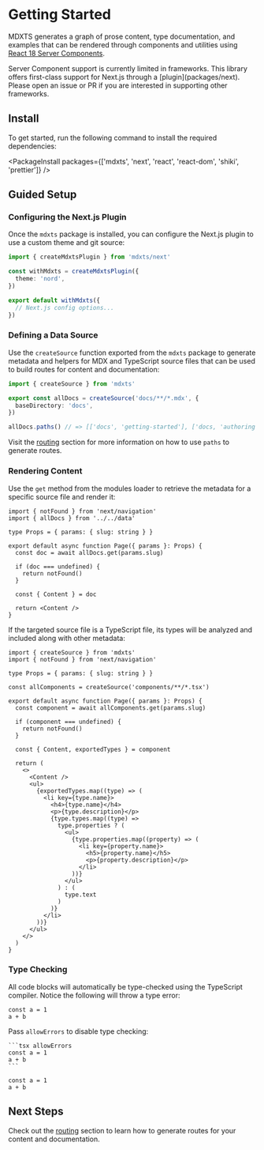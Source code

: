 # Getting Started

<Summary>

MDXTS generates a graph of prose content, type documentation, and examples that can be rendered through components and utilities using [React 18 Server Components](https://react.dev/blog/2023/03/22/react-labs-what-we-have-been-working-on-march-2023#react-server-components).

</Summary>

<Note>
  Server Component support is currently limited in frameworks. This library
  offers first-class support for Next.js through a [plugin](packages/next).
  Please open an issue or PR if you are interested in supporting other
  frameworks.
</Note>

## Install

To get started, run the following command to install the required dependencies:

<PackageInstall
  packages={['mdxts', 'next', 'react', 'react-dom', 'shiki', 'prettier']}
/>

## Guided Setup

### Configuring the Next.js Plugin

Once the `mdxts` package is installed, you can configure the Next.js plugin to use a custom theme and git source:

```ts filename="next.config.ts"
import { createMdxtsPlugin } from 'mdxts/next'

const withMdxts = createMdxtsPlugin({
  theme: 'nord',
})

export default withMdxts({
  // Next.js config options...
})
```

### Defining a Data Source

Use the `createSource` function exported from the `mdxts` package to generate metadata and helpers for MDX and TypeScript source files that can be used to build routes for content and documentation:

```ts filename="data.ts"
import { createSource } from 'mdxts'

export const allDocs = createSource('docs/**/*.mdx', {
  baseDirectory: 'docs',
})

allDocs.paths() // => [['docs', 'getting-started'], ['docs, 'authoring']]
```

Visit the [routing](/routing) section for more information on how to use `paths` to generate routes.

### Rendering Content

Use the `get` method from the modules loader to retrieve the metadata for a specific source file and render it:

```tsx filename="blog/[slug]/page.tsx"
import { notFound } from 'next/navigation'
import { allDocs } from '../../data'

type Props = { params: { slug: string } }

export default async function Page({ params }: Props) {
  const doc = await allDocs.get(params.slug)

  if (doc === undefined) {
    return notFound()
  }

  const { Content } = doc

  return <Content />
}
```

If the targeted source file is a TypeScript file, its types will be analyzed and included along with other metadata:

```tsx filename="components/[slug]/page.tsx"
import { createSource } from 'mdxts'
import { notFound } from 'next/navigation'

type Props = { params: { slug: string } }

const allComponents = createSource('components/**/*.tsx')

export default async function Page({ params }: Props) {
  const component = await allComponents.get(params.slug)

  if (component === undefined) {
    return notFound()
  }

  const { Content, exportedTypes } = component

  return (
    <>
      <Content />
      <ul>
        {exportedTypes.map((type) => (
          <li key={type.name}>
            <h4>{type.name}</h4>
            <p>{type.description}</p>
            {type.types.map((type) =>
              type.properties ? (
                <ul>
                  {type.properties.map((property) => (
                    <li key={property.name}>
                      <h5>{property.name}</h5>
                      <p>{property.description}</p>
                    </li>
                  ))}
                </ul>
              ) : (
                type.text
              )
            )}
          </li>
        ))}
      </ul>
    </>
  )
}
```

### Type Checking

All code blocks will automatically be type-checked using the TypeScript compiler. Notice the following will throw a type error:

```tsx
const a = 1
a + b
```

Pass `allowErrors` to disable type checking:

````mdx
```tsx allowErrors
const a = 1
a + b
```
````

```tsx allowErrors
const a = 1
a + b
```

## Next Steps

Check out the [routing](./routing) section to learn how to generate routes for your content and documentation.
